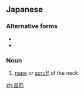 ==Japanese==
{{ja-kanjitab|くび|すじ|yomi=kun}}

===Alternative forms===
* {{l|ja|頚筋}}
* {{l|ja|頸筋}}

===Noun===
{{ja-noun|くびすじ}}

# [[nape]] or [[scruff]] of the neck

[[zh:首筋]]